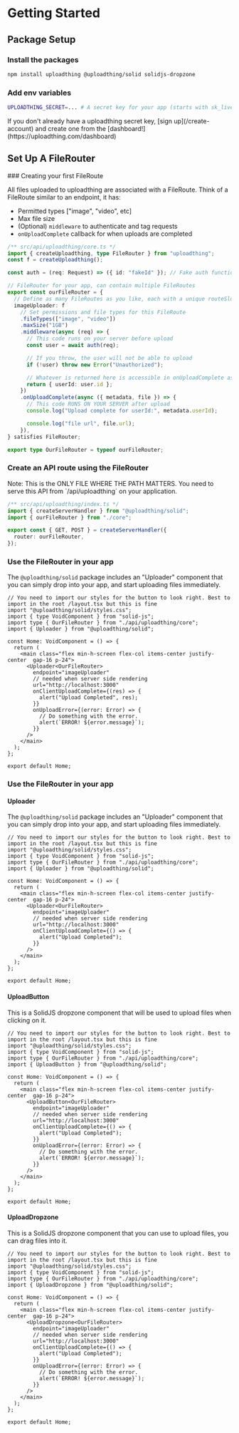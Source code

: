 
# Getting Started

## Package Setup

<Steps>

### Install the packages

```bash copy
npm install uploadthing @uploadthing/solid solidjs-dropzone
```

### Add env variables

```bash copy
UPLOADTHING_SECRET=... # A secret key for your app (starts with sk_live_)
```

<Callout type="warning">
  If you don't already have a uploadthing secret key, [sign up](/create-account) and create one from
  the [dashboard!](https://uploadthing.com/dashboard)
</Callout>
</Steps>

## Set Up A FileRouter

<Steps>
### Creating your first FileRoute

All files uploaded to uploadthing are associated with a FileRoute. Think of a FileRoute similar to an endpoint, it has:

- Permitted types ["image", "video", etc]
- Max file size
- (Optional) `middleware` to authenticate and tag requests
- `onUploadComplete` callback for when uploads are completed

```ts copy
/** src/api/uploadthing/core.ts */
import { createUploadthing, type FileRouter } from "uploadthing";
const f = createUploadthing();

const auth = (req: Request) => ({ id: "fakeId" }); // Fake auth function

// FileRouter for your app, can contain multiple FileRoutes
export const ourFileRouter = {
  // Define as many FileRoutes as you like, each with a unique routeSlug
  imageUploader: f
    // Set permissions and file types for this FileRoute
    .fileTypes(["image", "video"])
    .maxSize("1GB")
    .middleware(async (req) => {
      // This code runs on your server before upload
      const user = await auth(req);

      // If you throw, the user will not be able to upload
      if (!user) throw new Error("Unauthorized");

      // Whatever is returned here is accessible in onUploadComplete as `metadata`
      return { userId: user.id };
    })
    .onUploadComplete(async ({ metadata, file }) => {
      // This code RUNS ON YOUR SERVER after upload
      console.log("Upload complete for userId:", metadata.userId);

      console.log("file url", file.url);
    }),
} satisfies FileRouter;

export type OurFileRouter = typeof ourFileRouter;
```

### Create an API route using the FileRouter

<Callout type="warning">
  Note: This is the ONLY FILE WHERE THE PATH MATTERS. You need to serve this API
  from `/api/uploadthing` on your application.
</Callout>

```ts copy
/** src/api/uploadthing/index.ts */
import { createServerHandler } from "@uploadthing/solid";
import { ourFileRouter } from "./core";

export const { GET, POST } = createServerHandler({
  router: ourFileRouter,
});
```

### Use the FileRouter in your app

The `@uploadthing/solid` package includes an "Uploader" component that you can simply drop into your app, and start uploading files immediately.

```tsx copy
// You need to import our styles for the button to look right. Best to import in the root /layout.tsx but this is fine
import "@uploadthing/solid/styles.css";
import { type VoidComponent } from "solid-js";
import type { OurFileRouter } from "./api/uploadthing/core";
import { Uploader } from "@uploadthing/solid";

const Home: VoidComponent = () => {
  return (
    <main class="flex min-h-screen flex-col items-center justify-center  gap-16 p-24">
      <Uploader<OurFileRouter>
        endpoint="imageUploader"
        // needed when server side rendering
        url="http://localhost:3000"
        onClientUploadComplete={(res) => {
          alert("Upload Completed", res);
        }}
        onUploadError={(error: Error) => {
          // Do something with the error.
          alert(`ERROR! ${error.message}`);
        }}
      />
    </main>
  );
};

export default Home;
```

</Steps>

### Use the FileRouter in your app

#### Uploader

The `@uploadthing/solid` package includes an "Uploader" component that you can simply drop into your app, and start uploading files immediately.

```tsx copy
// You need to import our styles for the button to look right. Best to import in the root /layout.tsx but this is fine
import "@uploadthing/solid/styles.css";
import { type VoidComponent } from "solid-js";
import type { OurFileRouter } from "./api/uploadthing/core";
import { Uploader } from "@uploadthing/solid";

const Home: VoidComponent = () => {
  return (
    <main class="flex min-h-screen flex-col items-center justify-center  gap-16 p-24">
      <Uploader<OurFileRouter>
        endpoint="imageUploader"
        // needed when server side rendering
        url="http://localhost:3000"
        onClientUploadComplete={() => {
          alert("Upload Completed");
        }}
      />
    </main>
  );
};

export default Home;
```

#### UploadButton

This is a SolidJS dropzone component that will be used to upload files when clicking on it.

```tsx copy
// You need to import our styles for the button to look right. Best to import in the root /layout.tsx but this is fine
import "@uploadthing/solid/styles.css";
import { type VoidComponent } from "solid-js";
import type { OurFileRouter } from "./api/uploadthing/core";
import { UploadButton } from "@uploadthing/solid";

const Home: VoidComponent = () => {
  return (
    <main class="flex min-h-screen flex-col items-center justify-center  gap-16 p-24">
      <UploadButton<OurFileRouter>
        endpoint="imageUploader"
        // needed when server side rendering
        url="http://localhost:3000"
        onClientUploadComplete={() => {
          alert("Upload Completed");
        }}
        onUploadError={(error: Error) => {
          // Do something with the error.
          alert(`ERROR! ${error.message}`);
        }}
      />
    </main>
  );
};

export default Home;
```

#### UploadDropzone

This is a SolidJS dropzone component that you can use to upload files, you can drag files into it.

```tsx copy
// You need to import our styles for the button to look right. Best to import in the root /layout.tsx but this is fine
import "@uploadthing/solid/styles.css";
import { type VoidComponent } from "solid-js";
import type { OurFileRouter } from "./api/uploadthing/core";
import { UploadDropzone } from "@uploadthing/solid";

const Home: VoidComponent = () => {
  return (
    <main class="flex min-h-screen flex-col items-center justify-center  gap-16 p-24">
      <UploadDropzone<OurFileRouter>
        endpoint="imageUploader"
        // needed when server side rendering
        url="http://localhost:3000"
        onClientUploadComplete={() => {
          alert("Upload Completed");
        }}
        onUploadError={(error: Error) => {
          // Do something with the error.
          alert(`ERROR! ${error.message}`);
        }}
      />
    </main>
  );
};

export default Home;
```
